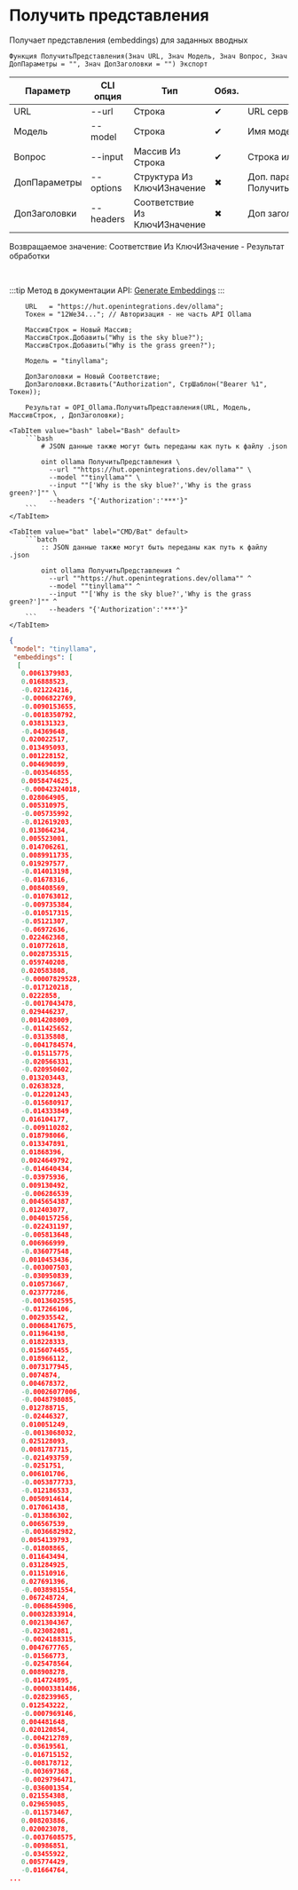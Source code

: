 ﻿---
sidebar_position: 4
description: Получить представления и другие функции для работы с Ollama в Открытом пакете интеграций - бесплатной open-source библиотеке интеграций для 1С:Предприятие 8, OneScript и CLI
keywords: [1C, 1С, 1С:Предприятие, 1С:Предприятие 8.3, API, Интеграция, Сервисы, Обмен, OneScript, CLI, Ollama]
---


# Получить представления
 Получает представления (embeddings) для заданных вводных



`Функция ПолучитьПредставления(Знач URL, Знач Модель, Знач Вопрос, Знач ДопПараметры = "", Знач ДопЗаголовки = "") Экспорт`

  | Параметр | CLI опция | Тип | Обяз. | Назначение |
  |-|-|-|-|-|
  | URL | --url | Строка | &#x2714; | URL сервера Ollama |
  | Модель | --model | Строка | &#x2714; | Имя модели |
  | Вопрос | --input | Массив Из Строка | &#x2714; | Строка или массив строк запросов |
  | ДопПараметры | --options | Структура Из КлючИЗначение | &#x2716; | Доп. параметры. См. ПолучитьСтруктуруПараметровПредставлений |
  | ДопЗаголовки | --headers | Соответствие Из КлючИЗначение | &#x2716; | Доп заголовки запроса, если необходимо |

  
  Возвращаемое значение:   Соответствие Из КлючИЗначение - Результат обработки

<br/>

:::tip
Метод в документации API: [Generate Embeddings](https://github.com/ollama/ollama/blob/main/docs/api.md#generate-embeddings)
:::
<br/>


```bsl title="Пример использования для 1С:Предприятие/OneScript"
    URL   = "https://hut.openintegrations.dev/ollama";
    Токен = "12We34..."; // Авторизация - не часть API Ollama

    МассивСтрок = Новый Массив;
    МассивСтрок.Добавить("Why is the sky blue?");
    МассивСтрок.Добавить("Why is the grass green?");

    Модель = "tinyllama";

    ДопЗаголовки = Новый Соответствие;
    ДопЗаголовки.Вставить("Authorization", СтрШаблон("Bearer %1", Токен));

    Результат = OPI_Ollama.ПолучитьПредставления(URL, Модель, МассивСтрок, , ДопЗаголовки);
```
    

 <Tabs>
  
    <TabItem value="bash" label="Bash" default>
        ```bash
            # JSON данные также могут быть переданы как путь к файлу .json
            
            oint ollama ПолучитьПредставления \
              --url ""https://hut.openintegrations.dev/ollama"" \
              --model ""tinyllama"" \
              --input ""['Why is the sky blue?','Why is the grass green?']"" \
              --headers "{'Authorization':'***'}"
        ```
    </TabItem>
  
    <TabItem value="bat" label="CMD/Bat" default>
        ```batch
            :: JSON данные также могут быть переданы как путь к файлу .json
            
            oint ollama ПолучитьПредставления ^
              --url ""https://hut.openintegrations.dev/ollama"" ^
              --model ""tinyllama"" ^
              --input ""['Why is the sky blue?','Why is the grass green?']"" ^
              --headers "{'Authorization':'***'}"
        ```
    </TabItem>
</Tabs>


```json title="Результат"
{
 "model": "tinyllama",
 "embeddings": [
  [
   0.0061379983,
   0.016888523,
   -0.021224216,
   -0.0006822769,
   -0.0090153655,
   -0.0018350792,
   0.038131323,
   -0.04369648,
   0.020022517,
   0.013495093,
   0.001228152,
   0.004690899,
   -0.003546855,
   0.0058474625,
   -0.00042324018,
   0.028064905,
   0.005310975,
   -0.005735992,
   -0.012619203,
   0.013064234,
   0.005523001,
   0.014706261,
   0.0089911735,
   0.019297577,
   -0.014013198,
   -0.01678316,
   0.008408569,
   -0.010763012,
   -0.009735384,
   -0.010517315,
   -0.05121307,
   -0.06972636,
   0.022462368,
   0.010772618,
   0.0028735315,
   0.059740208,
   0.020583808,
   -0.00007829528,
   -0.017120218,
   0.0222858,
   -0.0017043478,
   0.029446237,
   0.0014208009,
   -0.011425652,
   -0.03135808,
   -0.0041784574,
   -0.015115775,
   -0.020566331,
   -0.020950602,
   0.013203443,
   0.02638328,
   -0.012201243,
   -0.015680917,
   -0.014333849,
   0.016104177,
   -0.009110282,
   0.018798066,
   0.013347891,
   0.01868396,
   0.0024649792,
   -0.014640434,
   -0.03975936,
   0.009130492,
   -0.006286539,
   0.0045654387,
   0.012403077,
   0.0040157256,
   -0.022431197,
   -0.005813648,
   0.006966999,
   -0.036077548,
   0.0010453436,
   -0.003007503,
   -0.030950839,
   0.010573667,
   0.023777286,
   -0.0013602595,
   -0.017266106,
   0.002935542,
   0.00068417675,
   0.011964198,
   0.018228333,
   0.0156074455,
   0.018966112,
   0.0073177945,
   0.0074874,
   0.004678372,
   -0.00026077006,
   -0.0048798085,
   0.012788715,
   -0.02446327,
   0.010051249,
   -0.0013068032,
   0.025128093,
   0.0081787715,
   -0.021493759,
   -0.0251751,
   0.006101706,
   -0.0053877733,
   -0.012186533,
   0.0050914614,
   0.017061438,
   -0.013886302,
   0.006567539,
   -0.0036682982,
   0.0054139793,
   -0.01808865,
   0.011643494,
   0.031284925,
   0.011510916,
   0.027691396,
   -0.0038981554,
   0.067248724,
   -0.0068645906,
   0.00032833914,
   0.0021304367,
   -0.023082081,
   -0.0024188315,
   0.0047677765,
   -0.01566773,
   -0.025478564,
   0.008908278,
   -0.014724895,
   -0.00003381486,
   -0.028239965,
   0.012543222,
   -0.0007969146,
   0.004481648,
   0.020120854,
   -0.004212789,
   -0.03619561,
   -0.016715152,
   -0.008178712,
   -0.003697368,
   -0.0029796471,
   -0.036001354,
   0.021554308,
   0.029659085,
   -0.011573467,
   0.008203886,
   0.020023078,
   -0.0037608575,
   -0.00986851,
   -0.03455922,
   0.005774429,
   -0.01664764,
...
```
